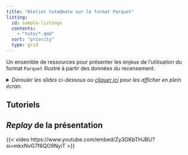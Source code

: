 ```yaml
---
title: "Atelier tuto@mate sur le format Parquet"
listing:
  id: sample-listings
  contents:
    - "tuto/*.qmd"
  sort: "priority"
  type: grid
---
```


Un ensemble de ressources pour présenter les enjeux de l'utilisation du format `Parquet` illustré à partir des données du recensement. 

<details>

<summary>
_Dérouler les _slides_ ci-dessous ou [cliquer ici](https://linogaliana.github.io/parquet-recensement-tutomate-slides) pour les afficher en plein écran._
</summary>

```{=html}
<div class="sourceCode" id="cb1"><pre class="sourceCode yaml code-with-copy"><code class="sourceCode yaml"></code><button title="Copy to Clipboard" class="code-copy-button"><i class="bi"></i></button></pre><iframe class="sourceCode yaml code-with-copy" src="https://linogaliana.github.io/parquet-recensement-tutomate-slides"></iframe></div>
```

</details>

## Tutoriels

::: {#sample-listings}
:::

## _Replay_ de la présentation

{{< video https://www.youtube.com/embed/Zy3GKbTHJBU?si=mkxNvG7f6QO9NyiT >}}

